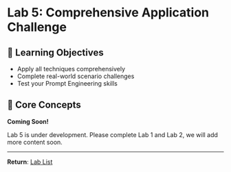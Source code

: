 # Lab 5: Comprehensive Application Challenge

## 📖 Learning Objectives

- Apply all techniques comprehensively
- Complete real-world scenario challenges
- Test your Prompt Engineering skills

## 🎯 Core Concepts

**Coming Soon!**

Lab 5 is under development. Please complete Lab 1 and Lab 2, we will add more content soon.

---

**Return**: [Lab List](/dashboard/vibecoding)
